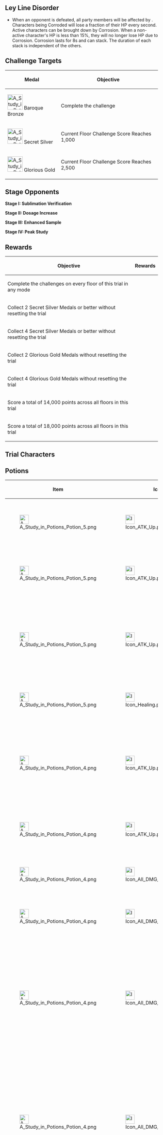{{EventTabs
|subpage1 = Dusty Wrack
|subpage2 = Sealed Ruins
|subpage3 = Solitary Rampart
}}
{{Description|This unknown Domain is hidden deep underground and is filled with rare and powerful foes, making it unusually dangerous.}}

==Ley Line Disorder==
* When an opponent is defeated, all party members will be affected by {{Color|help|Corrosion}}. Characters being Corroded will lose a fraction of their HP every second. Active characters can be brought down by Corrosion. When a non-active character's HP is less than 15%, they will no longer lose HP due to Corrosion. Corrosion lasts for 8s and can stack. The duration of each stack is independent of the others.

==Challenge Targets==
{|class="article-table tdl1"
! Medal
! Objective
|-
|[[File:A Study in Potions Medal 1.png|50px]] Baroque Bronze
|Complete the challenge
|-
|[[File:A Study in Potions Medal 2.png|50px]] Secret Silver
|Current Floor Challenge Score Reaches 1,000
|-
|[[File:A Study in Potions Medal 3.png|50px]] Glorious Gold
|Current Floor Challenge Score Reaches 2,500
|}

==Stage Opponents==
;'''Stage I: Sublimation Verification'''
{{Column|2|
* {{Enemy|Thunderhelm Lawachurl}}
* {{Enemy|Hydro Samachurl}}
* {{Enemy|Hilichurl Berserker}}
}}

;'''Stage II: Dosage Increase'''
{{Column|2|
* {{Enemy|Rockfond Rifthound}}
* {{Enemy|Rockfond Rifthound Whelp}}
}}

;'''Stage III: Enhanced Sample'''
{{Column|2|
* {{Enemy|Thundercraven Rifthound}}
* {{Enemy|Thundercraven Rifthound Whelp}}
}}

;'''Stage IV: Peak Study'''
{{Column|2|
* {{Enemy|Ruin Grader}}
* {{Enemy|Ruin Guard}}
* {{Enemy|Ruin Cruiser}}
* {{Enemy|Ruin Destroyer}}
* {{Enemy|Ruin Defender}}
* {{Enemy|Ruin Scout}}
}}

==Rewards==
{|class="article-table tdl1"
! Objective
! Rewards
|-
|Complete the challenges on every floor of this trial in any mode
|{{Card|Primogem|60}}
|-
|Collect 2 Secret Silver Medals or better without resetting the trial
|{{Card|Primogem|40}}{{Card|Guide to Gold|2}}{{Card|Mora|20,000}}
|-
|Collect 4 Secret Silver Medals or better without resetting the trial
|{{Card|Primogem|40}}{{Card|Piece of Aerosiderite|3}}{{Card|Mora|20,000}}
|-
|Collect 2 Glorious Gold Medals without resetting the trial
|{{Card|Guide to Gold|2}}{{Card|Mora|20,000}}
|-
|Collect 4 Glorious Gold Medals without resetting the trial
|{{Card|Hero's Wit|3}}
|-
|Score a total of 14,000 points across all floors in this trial
|{{Card|Piece of Aerosiderite|3}}{{Card|Mora|20,000}}
|-
|Score a total of 18,000 points across all floors in this trial
|{{Card|Mystic Enhancement Ore|6}}
|}

==Trial Characters==
{{Trial Character/Event/Header}}
{{Trial Character/Event
|character_name         = Sangonomiya Kokomi
|character_level        = 80
|constellation          = 0
|weapon_name            = Prototype Amber
|weapon_level           = 80
|refinement             = 1
|artifact_flower        = Sea-Dyed Blossom
|artifact_feather       = Deep Palace's Plume
|artifact_sands         = Cowry of Parting
|artifact_goblet        = Pearl Cage
|artifact_circlet       = Crown of Watatsumi
|artifact_level         = 20
|set1                   = Ocean-Hued Clam
|set1_piece_bonus       = 4
|normal_attack_talent   = 8
|elemental_skill_talent = 8
|elemental_burst_talent = 8
|hp                     = 29,815
|atk                    = 1,175
|def                    = 697
|em                     = 105
|crit_rate              = -74.0%
|crit_dmg               = 91.9%
|er                     = 135.0%
|healing                = 75.9%
|hydro_dmg              = 68.2%
}}
{{Trial Character/Event
|character_name         = Qiqi
|character_level        = 80
|constellation          = 0
|weapon_name            = Favonius Sword
|weapon_level           = 80
|refinement             = 1
|artifact_flower        = Gladiator's Nostalgia
|artifact_feather       = Gladiator's Destiny
|artifact_sands         = Gladiator's Longing
|artifact_goblet        = Gladiator's Intoxication
|artifact_circlet       = Gladiator's Triumphus
|artifact_level         = 20
|set1                   = Gladiator's Finale
|set1_piece_bonus       = 4
|normal_attack_talent   = 8
|elemental_skill_talent = 8
|elemental_burst_talent = 8
|hp                     = 18,720
|atk                    = 1,595
|def                    = 962
|em                     = 105
|crit_rate              = 26.0%
|crit_dmg               = 91.9%
|er                     = 242.6%
|healing                = 52.5%
}}
{{Trial Character/Event
|character_name         = Diona
|character_level        = 80
|constellation          = 0
|weapon_name            = Favonius Warbow
|weapon_level           = 80
|refinement             = 1
|artifact_flower        = Maiden's Distant Love
|artifact_feather       = Maiden's Heart-Stricken Infatuation
|artifact_sands         = Maiden's Passing Youth
|artifact_goblet        = Maiden's Fleeting Leisure
|artifact_circlet       = Maiden's Fading Beauty
|artifact_level         = 20
|set1                   = Maiden Beloved
|set1_piece_bonus       = 4
|normal_attack_talent   = 8
|elemental_skill_talent = 8
|elemental_burst_talent = 8
|hp                     = 23,938
|atk                    = 1,098
|def                    = 644
|em                     = 105
|crit_rate              = 26.0%
|crit_dmg               = 91.9%
|er                     = 242.6%
|healing                = 15.0%
|cryo_dmg               = 18.0%
}}
{{Trial Character/Event
|character_name         = Sayu
|character_level        = 80
|constellation          = 0
|weapon_name            = Favonius Greatsword
|weapon_level           = 80
|refinement             = 1
|artifact_flower        = In Remembrance of Viridescent Fields
|artifact_feather       = Viridescent Arrow Feather
|artifact_sands         = Viridescent Venerer's Determination
|artifact_goblet        = Viridescent Venerer's Vessel
|artifact_circlet       = Viridescent Venerer's Diadem
|artifact_level         = 20
|set1                   = Viridescent Venerer
|set1_piece_bonus       = 4
|normal_attack_talent   = 8
|elemental_skill_talent = 8
|elemental_burst_talent = 8
|hp                     = 18,270
|atk                    = 1,130
|def                    = 788
|em                     = 736
|crit_rate              = 26.0%
|crit_dmg               = 91.9%
|er                     = 190.8%
|anemo_dmg              = 15.0%
}}
{{Trial Character/Event/Footer}}

==Potions==
{|class="article-table"
!Item!!Icon!!Name!!Effect
|-
|[[File:A Study in Potions Potion 5.png|30px]]
|[[File:Icon ATK Up.png|30px]]
|Amp: Rousing Recovery
|When a character is healed, ATK is increased by {{Color|help|20%}} for {{Color|help|12}}s. Max {{Color|help|3}} stacks.
|-
|[[File:A Study in Potions Potion 5.png|30px]]
|[[File:Icon ATK Up.png|30px]]
|Amp: Proactive Assault
|When the active character's HP is higher than {{Color|help|80%}}, DMG dealt is increased by {{Color|help|50%}}.
|-
|[[File:A Study in Potions Potion 5.png|30px]]
|[[File:Icon ATK Up.png|30px]]
|Amp: Rapid Assault
|For {{Color|help|8}}s after the active character sprints, ATK SPD is increased by {{Color|help|50%}}. If this effect is triggered again, the duration is reset.
|-
|[[File:A Study in Potions Potion 5.png|30px]]
|[[File:Icon Healing.png|30px]]
|Amp: Rapid Recovery
|All party members' healing effects are increased by {{Color|help|100%}}.
|-
|[[File:A Study in Potions Potion 4.png|30px]]
|[[File:Icon ATK Up.png|30px]]
|Convection Potion
|After a character triggers the Swirl reaction against a nearby opponent, all party members' ATK is increased by {{Color|help|20%}} for {{Color|help|8}}s.
|-
|[[File:A Study in Potions Potion 4.png|30px]]
|[[File:Icon ATK Up.png|30px]]
|Intensifying Potion
|The active character's DMG is increased by {{Color|help|30%}} and they take {{Color|help|15%}} more DMG.
|-
|[[File:A Study in Potions Potion 4.png|30px]]
|[[File:Icon All DMG Up.png|30px]]
|Explosive Potion
|All party members' Elemental Burst DMG is increased by {{Color|help|20%}}.
|-
|[[File:A Study in Potions Potion 4.png|30px]]
|[[File:Icon All DMG Up.png|30px]]
|Coalescence Potion
|All party members' Elemental Mastery is increased by {{Color|help|120}}.
|-
|[[File:A Study in Potions Potion 4.png|30px]]
|[[File:Icon All DMG Up.png|30px]]
|Dielectric Potion
|After triggering Overloaded, Superconduct, or Electro-Charged reactions, all party members deal {{Color|help|7.5%}} increased DMG for {{Color|help|8}}s. The buff for each reaction is an independent entity with its own timer. Max {{Color|help|3}} stacks.
|-
|[[File:A Study in Potions Potion 4.png|30px]]
|[[File:Icon All DMG Up.png|30px]]
|Deflagration Potion
|When a character triggers the Melt or Vaporize reactions, a shockwave will be released at the location of opponent upon whom the reaction was triggered, dealing AoE DMG. This effect can be triggered once every {{Color|help|5}}s.
|-
|[[File:A Study in Potions Potion 4.png|30px]]
|[[File:Icon All DMG Up.png|30px]]
|Fragility Potion
|Characters deal {{Color|help|25%}} more DMG to Frozen opponents.
|-
|[[File:A Study in Potions Potion 4.png|30px]]
|[[File:Icon All DMG Up.png|30px]]
|Resonance Potion
|If an active character hits an opponent using Normal Attacks from a Catalyst, infused Normal Attacks, or Normal Attacks that have been converted into Elemental DMG, that character will gain {{Color|help|5%}} all Elemental DMG Bonus for {{Color|help|10}}s. Max {{Color|help|4}} stacks. This effect can be triggered once every {{Color|help|1}}s.
|-
|[[File:A Study in Potions Potion 4.png|30px]]
|[[File:Icon All DMG Up.png|30px]]
|Parallel Potion
|When the active character uses an Elemental Skill, all party members' CDs are shortened by {{Color|help|50%}} for {{Color|help|8}}s. This effect can be triggered every {{Color|help|16}}s.
|-
|[[File:A Study in Potions Potion 4.png|30px]]
|[[File:Icon DMG Up.png|30px]]
|Gravity Potion
|When the active character uses an Elemental Burst, Normal, Charged, and Plunging Attacks deal {{Color|help|25%}} more DMG for {{Color|help|15}}s. This effect will be cleared when the character leaves the field.
|-
|[[File:A Study in Potions Potion 4.png|30px]]
|[[File:Icon DMG Up.png|30px]]
|Intensity Potion
|All party members' Charged Attack DMG is increased by {{Color|help|20%}}.
|-
|[[File:A Study in Potions Potion 4.png|30px]]
|[[File:Icon DMG Up.png|30px]]
|Honing Potion
|All party members' Normal Attack DMG is increased by {{Color|help|20%}}.
|-
|[[File:A Study in Potions Potion 4.png|30px]]
|[[File:Icon Energy Up.png|30px]]
|Slow-Release Potion
|When a character's Elemental Skill hits an opponent, a great number of Elemental particles will be produced that will restore {{Color|help|6}} Elemental Energy. This effect can be triggered once every {{Color|help|3}}s.
|-
|[[File:A Study in Potions Potion 4.png|30px]]
|[[File:Icon Stamina Reduction.png|30px]]
|Frenzy Potion
|Characters' Charged Attack Stamina consumption is decreased by {{Color|help|50%}}.
|-
|[[File:A Study in Potions Potion 4.png|30px]]
|[[File:Icon Stamina Reduction.png|30px]]
|Lightening Potion
|Characters' Sprint Stamina consumption is decreased by {{Color|help|50%}}.
|-
|[[File:A Study in Potions Potion 4.png|30px]]
|[[File:Icon DEF Up.png|30px]]
|Firming Potion
|All party members' DEF is increased by {{Color|help|50%}}.
|}

[[pt-br:Um Estudo de Poções/Fortaleza Solitária]]
